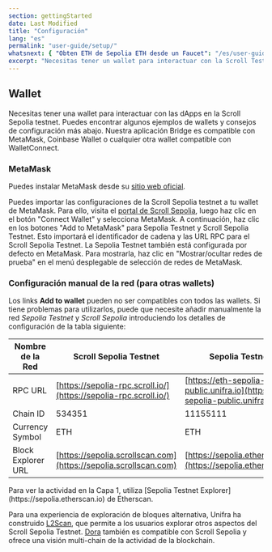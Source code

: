 ```yaml
---
section: gettingStarted
date: Last Modified
title: "Configuración"
lang: "es"
permalink: "user-guide/setup/"
whatsnext: { "Obten ETH de Sepolia ETH desde un Faucet": "/es/user-guide/faucet" }
excerpt: "Necesitas tener un wallet para interactuar con la Scroll Testnet. Puedes encontrar algunas wallets de ejemplo y consejos de configuración aquí."
---
```



## Wallet

Necesitas tener una wallet para interactuar con las dApps en la Scroll Sepolia testnet. Puedes encontrar algunos ejemplos de wallets y consejos de configuración más abajo. Nuestra aplicación Bridge es compatible con MetaMask, Coinbase Wallet o cualquier otra wallet compatible con WalletConnect.

### MetaMask

Puedes instalar MetaMask desde su [sitio web oficial](https://metamask.io/download/).

Puedes importar las configuraciones de la Scroll Sepolia testnet a tu wallet de MetaMask. Para ello, visita el [portal de Scroll Sepolia](https://sepolia.scroll.io/portal), luego haz clic en el botón "Connect Wallet" y selecciona MetaMask. A continuación, haz clic en los botones "Add to MetaMask" para Sepolia Testnet y Scroll Sepolia Testnet. Esto importará el identificador de cadena y las URL RPC para el Scroll Sepolia Testnet. La Sepolia Testnet también está configurada por defecto en MetaMask. Para mostrarla, haz clic en "Mostrar/ocultar redes de prueba" en el menú desplegable de selección de redes de MetaMask.

### Configuración manual de la red (para otras wallets)

Los links **Add to wallet** pueden no ser compatibles con todos las wallets. Si tiene problemas para utilizarlos, puede que necesite añadir manualmente la red _Sepolia Testnet_ y _Scroll Sepolia_ introduciendo los detalles de configuración de la tabla siguiente:

| Nombre de la Red       | Scroll Sepolia Testnet                                       | Sepolia Testnet                                                              |
| ------------------ | ---------------------------------------------------------------- | ---------------------------------------------------------------------------- |
| RPC URL            | [https://sepolia-rpc.scroll.io/](https://sepolia-rpc.scroll.io/) | [https://eth-sepolia-public.unifra.io](https://eth-sepolia-public.unifra.io) |
| Chain ID           | 534351                                                           | 11155111                                                                     |
| Currency Symbol    | ETH                                                              | ETH                                                                          |
| Block Explorer URL | [https://sepolia.scrollscan.com](https://sepolia.scrollscan.com) | [https://sepolia.etherscan.io](https://sepolia.etherscan.io)                 |

<Aside type="tip" title="Exploradores de bloques adicionales">
  Para ver la actividad en la Capa 1, utiliza [Sepolia Testnet Explorer](https://sepolia.etherscan.io) de Etherscan.

Para una experiencia de exploración de bloques alternativa, Unifra ha construido [L2Scan](https://scroll-sepolia.l2scan.co/), que permite a los usuarios
explorar otros aspectos del Scroll Sepolia Testnet.
[Dora](https://www.ondora.xyz/network/scroll-sepolia/interactions) también es compatible con Scroll Sepolia y ofrece una visión multi-chain de la actividad de la blockchain.

</Aside>
